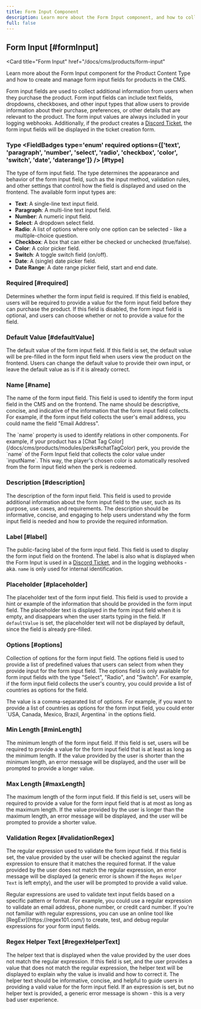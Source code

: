 ```yaml
---
title: Form Input Component
description: Learn more about the Form Input component, and how to collect additional information from users when they purchase a product.
full: false
---
```



## Form Input <FieldBadges type='Component' multiple /> [#formInput]

<Card
  title="Form Input"
  href="/docs/cms/products/form-input"
>
  Learn more about the Form Input component for the Product Content Type and how to create and manage form input fields for products in the CMS.
</Card>

Form input fields are used to collect additional information from users when they purchase the product. Form input fields can include text fields, dropdowns, checkboxes, and other input types that allow users to provide information about their purchase, preferences, or other details that are relevant to the product. The form input values are always included in your logging webhooks. Additionally, if the product creates a [Discord Ticket](/docs/cms/products/modules/perks#discordTicket), the form input fields will be displayed in the ticket creation form.

### Type <FieldBadges type='enum' required options={['text', 'paragraph', 'number', 'select', 'radio', 'checkbox', 'color', 'switch', 'date', 'daterange']} /> [#type]

The type of form input field. The type determines the appearance and behavior of the form input field, such as the input method, validation rules, and other settings that control how the field is displayed and used on the frontend. The available form input types are:

- **Text**: A single-line text input field.
- **Paragraph**: A multi-line text input field.
- **Number**: A numeric input field.
- **Select**: A dropdown select field.
- **Radio**: A list of options where only one option can be selected - like a multiple-choice question.
- **Checkbox**: A box that can either be checked or unchecked (true/false).
- **Color**: A color picker field.
- **Switch**: A toggle switch field (on/off).
- **Date**: A (single) date picker field.
- **Date Range**: A date range picker field, start and end date.

### Required <FieldBadges type='boolean' defaultValue={false} /> [#required]

Determines whether the form input field is required. If this field is enabled, users will be required to provide a value for the form input field before they can purchase the product. If this field is disabled, the form input field is optional, and users can choose whether or not to provide a value for the field.

### Default Value <FieldBadges type='string' /> [#defaultValue]

The default value of the form input field. If this field is set, the default value will be pre-filled in the form input field when users view the product on the frontend. Users can change the default value to provide their own input, or leave the default value as is if it is already correct.

### Name <FieldBadges type='string' required /> [#name]

The name of the form input field. This field is used to identify the form input field in the CMS and on the frontend. The name should be descriptive, concise, and indicative of the information that the form input field collects. For example, if the form input field collects the user's email address, you could name the field "Email Address".

<Callout type='info'>
  The `name` property is used to identify relations in other components. For example, if your product has a [Chat Tag Color](/docs/cms/products/modules/perks#chatTagColor) perk, you provide the `name` of the Form Input field that collects the color value under `inputName`. This way, the player's chosen color is automatically resolved from the form input field when the perk is redeemed.
</Callout>

### Description <FieldBadges type='text' /> [#description]

The description of the form input field. This field is used to provide additional information about the form input field to the user, such as its purpose, use cases, and requirements. The description should be informative, concise, and engaging to help users understand why the form input field is needed and how to provide the required information.

### Label <FieldBadges type='string' required /> [#label]

The public-facing label of the form input field. This field is used to display the form input field on the frontend. The label is also what is displayed when the Form Input is used in a [Discord Ticket](/docs/cms/products#modules#perks#discordTicket), and in the logging webhooks - aka. `name` is only used for internal identification.

### Placeholder <FieldBadges type='string' /> [#placeholder]

The placeholder text of the form input field. This field is used to provide a hint or example of the information that should be provided in the form input field. The placeholder text is displayed in the form input field when it is empty, and disappears when the user starts typing in the field. If `defaultValue` is set, the placeholder text will not be displayed by default, since the field is already pre-filled.

### Options <FieldBadges type='comma-separated' /> [#options]

Collection of options for the form input field. The options field is used to provide a list of predefined values that users can select from when they provide input for the form input field. The options field is only available for form input fields with the type "Select", "Radio", and "Switch". For example, if the form input field collects the user's country, you could provide a list of countries as options for the field.

<Callout type='info'>
  The value is a comma-separated list of options. For example, if you want to provide a list of countries as options for the form input field, you could enter `USA, Canada, Mexico, Brazil, Argentina` in the options field.
</Callout>

### Min Length <FieldBadges type='number' min={1} /> [#minLength]

The minimum length of the form input field. If this field is set, users will be required to provide a value for the form input field that is at least as long as the minimum length. If the value provided by the user is shorter than the minimum length, an error message will be displayed, and the user will be prompted to provide a longer value.

### Max Length <FieldBadges type='number' min={1} /> [#maxLength]

The maximum length of the form input field. If this field is set, users will be required to provide a value for the form input field that is at most as long as the maximum length. If the value provided by the user is longer than the maximum length, an error message will be displayed, and the user will be prompted to provide a shorter value.

### Validation Regex <FieldBadges type='string(regex)' /> [#validationRegex]

The regular expression used to validate the form input field. If this field is set, the value provided by the user will be checked against the regular expression to ensure that it matches the required format. If the value provided by the user does not match the regular expression, an error message will be displayed (a generic error is shown if the `Regex Helper Text` is left empty), and the user will be prompted to provide a valid value.

<Callout type='info'>
  Regular expressions are used to validate text input fields based on a specific pattern or format. For example, you could use a regular expression to validate an email address, phone number, or credit card number. If you're not familiar with regular expressions, you can use an online tool like [RegExr](https://regex101.com/) to create, test, and debug regular expressions for your form input fields.
</Callout>

### Regex Helper Text <FieldBadges type='string' /> [#regexHelperText]

The helper text that is displayed when the value provided by the user does not match the regular expression. If this field is set, and the user provides a value that does not match the regular expression, the helper text will be displayed to explain why the value is invalid and how to correct it. The helper text should be informative, concise, and helpful to guide users in providing a valid value for the form input field. If an expression is set, but no helper text is provided, a generic error message is shown - this is a very bad user experience.


